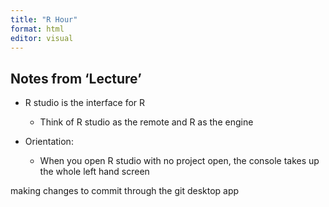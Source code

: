 ```yaml
---
title: "R Hour"
format: html
editor: visual
---
```


## Notes from 'Lecture'

-   R studio is the interface for R

    -   Think of R studio as the remote and R as the engine

-   Orientation:

    -   When you open R studio with no project open, the console takes up the whole left hand screen

making changes to commit through the git desktop app
